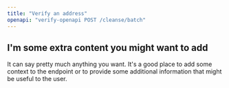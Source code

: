 ```yaml
---
title: "Verify an address"
openapi: "verify-openapi POST /cleanse/batch"
---
```


## I'm some extra content you might want to add

It can say pretty much anything you want. It's a good place to add some context to the endpoint or to provide some additional information that might be useful to the user.